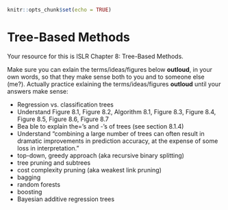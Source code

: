 
```r
knitr::opts_chunk$set(echo = TRUE)
```

# Tree-Based Methods

Your resource for this is ISLR Chapter 8: Tree-Based Methods.


Make sure you can exlain the terms/ideas/figures below **outloud**, in your own words, so that they make sense both to you and to someone else (me?). Actually practice exlaining the terms/ideas/figures **outloud** until your answers make sense:

- Regression vs. classification trees
- Understand Figure 8.1, Figure 8.2, Algorithm 8.1, Figure 8.3, Figure 8.4, Figure 8.5, Figure 8.6, Figure 8.7
- Bea ble to explain the='s and -'s of trees (see section 8.1.4)
- Understand "combining a large number of trees
can often result in dramatic improvements in prediction accuracy, at the expense of some loss in interpretation."
- top-down, greedy approach (aka recursive binary splitting)
- tree pruning and subtrees
- cost complexity pruning (aka weakest link pruning)
- bagging
- random forests
- boosting
- Bayesian additive regression trees

